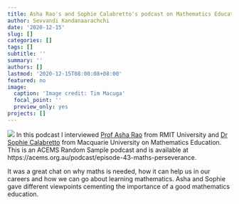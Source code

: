 ```yaml
---
title: Asha Rao's and Sophie Calabretto's podcast on Mathematics Education
author: Sevvandi Kandanaarachchi
date: '2020-12-15'
slug: []
categories: []
tags: []
subtitle: ''
summary: ''
authors: []
lastmod: '2020-12-15T08:00:08+08:00'
featured: no
image:
  caption: 'Image credit: Tim Macuga'
  focal_point: ''
  preview_only: yes
projects: []
---
```

![](/img/Asha_and_Sophies_podcast.jpg)
In this podcast I interviewed [Prof Asha Rao](https://www.rmit.edu.au/contact/staff-contacts/academic-staff/r/rao-professor-asha) from RMIT University and [Dr Sophie Calabretto](https://sophiecalabretto.github.io/) from Macquarie University on Mathematics Education. This is an ACEMS Random Sample podcast and is available at https://acems.org.au/podcast/episode-43-maths-perseverance.


It was a great chat on why maths is needed, how it can help us in our careers and how we can go about learning mathematics. Asha and Sophie gave different viewpoints cementing the importance of a good mathematics education. 

